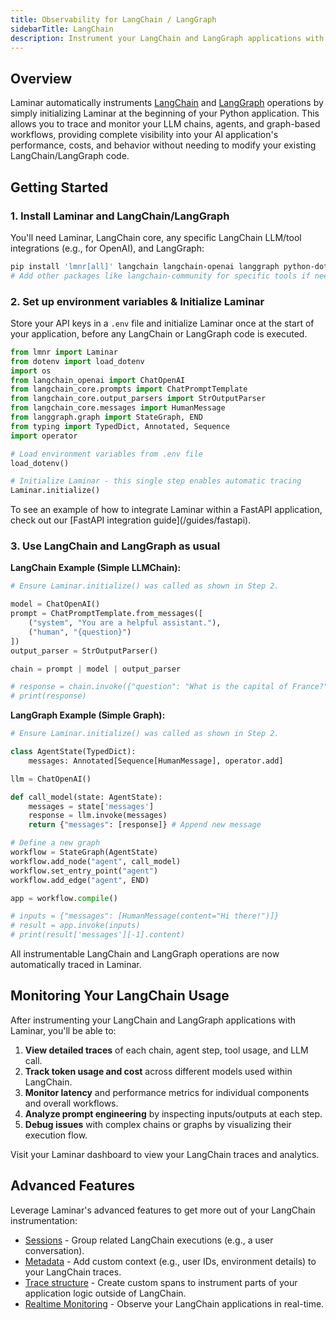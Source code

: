 ```yaml
---
title: Observability for LangChain / LangGraph
sidebarTitle: LangChain
description: Instrument your LangChain and LangGraph applications with Laminar
---
```


## Overview

Laminar automatically instruments [LangChain](https://www.langchain.com/) and [LangGraph](https://www.langchain.com/langgraph) operations by simply initializing Laminar at the beginning of your Python application. This allows you to trace and monitor your LLM chains, agents, and graph-based workflows, providing complete visibility into your AI application's performance, costs, and behavior without needing to modify your existing LangChain/LangGraph code.

## Getting Started

### 1. Install Laminar and LangChain/LangGraph

You'll need Laminar, LangChain core, any specific LangChain LLM/tool integrations (e.g., for OpenAI), and LangGraph:

```bash
pip install 'lmnr[all]' langchain langchain-openai langgraph python-dotenv
# Add other packages like langchain-community for specific tools if needed
```

### 2. Set up environment variables & Initialize Laminar

Store your API keys in a `.env` file and initialize Laminar once at the start of your application, before any LangChain or LangGraph code is executed.

```python {1,16}
from lmnr import Laminar
from dotenv import load_dotenv
import os
from langchain_openai import ChatOpenAI
from langchain_core.prompts import ChatPromptTemplate
from langchain_core.output_parsers import StrOutputParser
from langchain_core.messages import HumanMessage
from langgraph.graph import StateGraph, END
from typing import TypedDict, Annotated, Sequence
import operator

# Load environment variables from .env file
load_dotenv()

# Initialize Laminar - this single step enables automatic tracing
Laminar.initialize()
```

<Note>
To see an example of how to integrate Laminar within a FastAPI application, check out our [FastAPI integration guide](/guides/fastapi).
</Note>

### 3. Use LangChain and LangGraph as usual

**LangChain Example (Simple LLMChain):**

```python
# Ensure Laminar.initialize() was called as shown in Step 2.

model = ChatOpenAI()
prompt = ChatPromptTemplate.from_messages([
    ("system", "You are a helpful assistant."),
    ("human", "{question}")
])
output_parser = StrOutputParser()

chain = prompt | model | output_parser

# response = chain.invoke({"question": "What is the capital of France?"})
# print(response)
```

**LangGraph Example (Simple Graph):**

```python
# Ensure Laminar.initialize() was called as shown in Step 2.

class AgentState(TypedDict):
    messages: Annotated[Sequence[HumanMessage], operator.add]

llm = ChatOpenAI()

def call_model(state: AgentState):
    messages = state['messages']
    response = llm.invoke(messages)
    return {"messages": [response]} # Append new message

# Define a new graph
workflow = StateGraph(AgentState)
workflow.add_node("agent", call_model)
workflow.set_entry_point("agent")
workflow.add_edge("agent", END)

app = workflow.compile()

# inputs = {"messages": [HumanMessage(content="Hi there!")]}
# result = app.invoke(inputs)
# print(result['messages'][-1].content)
```

All instrumentable LangChain and LangGraph operations are now automatically traced in Laminar.

## Monitoring Your LangChain Usage

After instrumenting your LangChain and LangGraph applications with Laminar, you'll be able to:

1.  **View detailed traces** of each chain, agent step, tool usage, and LLM call.
2.  **Track token usage and cost** across different models used within LangChain.
3.  **Monitor latency** and performance metrics for individual components and overall workflows.
4.  **Analyze prompt engineering** by inspecting inputs/outputs at each step.
5.  **Debug issues** with complex chains or graphs by visualizing their execution flow.

Visit your Laminar dashboard to view your LangChain traces and analytics.

## Advanced Features

Leverage Laminar's advanced features to get more out of your LangChain instrumentation:

- [Sessions](/tracing/manual-instrumentation#sessions) - Group related LangChain executions (e.g., a user conversation).
- [Metadata](/tracing/metadata) - Add custom context (e.g., user IDs, environment details) to your LangChain traces.
- [Trace structure](/tracing/structure) - Create custom spans to instrument parts of your application logic outside of LangChain.
- [Realtime Monitoring](/tracing/realtime) - Observe your LangChain applications in real-time. 